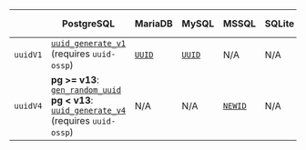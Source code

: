 
<DialectTableFilter>

|          | PostgreSQL                                                                                                                                                                                                                | MariaDB                                   | MySQL                                                                                        | MSSQL                                                                                                     | SQLite | Snowflake | db2 | ibmi | SAP HANA |
| -------- | ------------------------------------------------------------------------------------------------------------------------------------------------------------------------------------------------------------------------- | ----------------------------------------- | -------------------------------------------------------------------------------------------- | --------------------------------------------------------------------------------------------------------- | ------ | --------- | --- | ---- | -------- |
| `uuidV1` | [`uuid_generate_v1`](https://www.postgresql.org/docs/current/uuid-ossp.html) (requires `uuid-ossp`)                                                                                                                       | [`UUID`](https://mariadb.com/kb/en/uuid/) | [`UUID`](https://dev.mysql.com/doc/refman/8.0/en/miscellaneous-functions.html#function_uuid) | N/A                                                                                                       | N/A    | N/A       | N/A | N/A  | N/A      |
| `uuidV4` | **pg >= v13**: [`gen_random_uuid`](https://www.postgresql.org/docs/current/functions-uuid.html) <br/>**pg &lt; v13**: [`uuid_generate_v4`](https://www.postgresql.org/docs/current/uuid-ossp.html) (requires `uuid-ossp`) | N/A                                       | N/A                                                                                          | [`NEWID`](https://learn.microsoft.com/en-us/sql/t-sql/functions/newid-transact-sql?view=sql-server-ver16) | N/A    | N/A       | N/A | N/A  | N/A      |

</DialectTableFilter>
